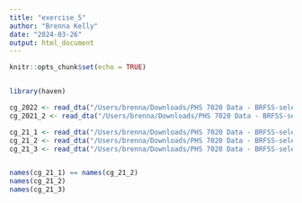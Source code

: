 ```yaml
---
title: "exercise_5"
author: "Brenna Kelly"
date: "2024-03-26"
output: html_document
---
```


```r
knitr::opts_chunk$set(echo = TRUE)
```



```r

```



```r

library(haven)

cg_2022 <- read_dta("/Users/brenna/Downloads/PHS 7020 Data - BRFSS-selected/2022/CG_2022V2_2023-09-04.dta")
cg_2021_2 <- read_dta("/Users/brenna/Downloads/PHS 7020 Data - BRFSS-selected/2021/Caregiving_2021BRFSS_V2_2023-02-16.dta")

cg_21_1 <- read_dta("/Users/brenna/Downloads/PHS 7020 Data - BRFSS-selected/2021/Caregiving_2021BRFSS_LLCP_2023-02-16.dta")
cg_21_2 <- read_dta("/Users/brenna/Downloads/PHS 7020 Data - BRFSS-selected/2021/Caregiving_2021BRFSS_V1_2023-02-16.dta")
cg_21_3 <- read_dta("/Users/brenna/Downloads/PHS 7020 Data - BRFSS-selected/2021/Caregiving_2021BRFSS_V2_2023-02-16.dta")


names(cg_21_1) == names(cg_21_2)
names(cg_21_2)
names(cg_21_3)


```

